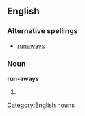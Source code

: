 ==English==
===Alternative spellings===
*[[runaways]]
===Noun===
'''run-aways'''
#{{plural of|run-away}}

[[Category:English nouns]]